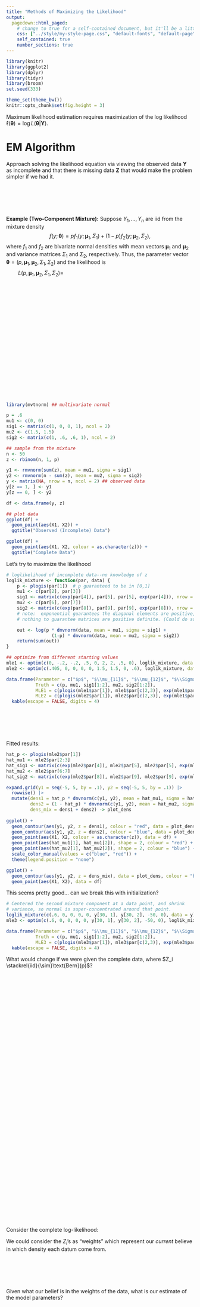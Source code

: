 ```yaml
---
title: "Methods of Maximizing the Likelihood"
output:
  pagedown::html_paged:
    # change to true for a self-contained document, but it'll be a litte slower for Pandoc to render
    css: ["../style/my-style-page.css", "default-fonts", "default-page", "default"]
    self_contained: true
    number_sections: true
---
```


```r
library(knitr)
library(ggplot2)
library(dplyr)
library(tidyr)
library(broom)
set.seed(333)

theme_set(theme_bw())
knitr::opts_chunk$set(fig.height = 3)
```

Maximum likelihood estimation requires maximization of the log likelihood $\ell(\boldsymbol \theta) = \log L(\boldsymbol \theta | \boldsymbol Y)$.



# EM Algorithm

Approach solving the likelihood equation via viewing the observed data $\boldsymbol Y$ as incomplete and that there is missing data $\boldsymbol Z$ that would make the problem simpler if we had it.

<br/><br/><br/><br/>

**Example (Two-Component Mixture):** Suppose $Y_1, \dots, Y_n$ are iid from the mixture density
$$
f(y; \boldsymbol \theta) = pf_1(y ; \boldsymbol \mu_1, \Sigma_1) + (1 - p)f_2(y ; \boldsymbol \mu_2, \Sigma_2),
$$
where $f_1$ and $f_2$ are bivariate normal densities with mean vectors $\boldsymbol \mu_1$ and $\boldsymbol \mu_2$ and variance matrices $\Sigma_1$ and $\Sigma_2$, respectively. Thus, the parameter vector $\boldsymbol \theta = (p, \boldsymbol \mu_1, \boldsymbol \mu_2, \Sigma_1, \Sigma_2)$ and the likelihood is
$$
L(p, \boldsymbol \mu_1, \boldsymbol \mu_2, \Sigma_1, \Sigma_2) = \qquad\qquad\qquad\qquad\qquad\qquad\qquad\qquad\qquad\qquad
$$

<br/><br/><br/><br/><br/><br/><br/><br/><br/><br/><br/><br/>
<br/><br/><br/><br/><br/><br/>

```r
library(mvtnorm) ## multivariate normal

p = .6
mu1 <- c(0, 0)
sig1 <- matrix(c(1, 0, 0, 1), ncol = 2)
mu2 <- c(1.5, 1.5)
sig2 <- matrix(c(1, .6, .6, 1), ncol = 2)

## sample from the mixture
n <- 50
z <- rbinom(n, 1, p)

y1 <- rmvnorm(sum(z), mean = mu1, sigma = sig1)
y2 <- rmvnorm(n - sum(z), mean = mu2, sigma = sig2)  
y <- matrix(NA, nrow = n, ncol = 2) ## observed data
y[z == 1, ] <- y1
y[z == 0, ] <- y2

df <- data.frame(y, z)

## plot data
ggplot(df) +
  geom_point(aes(X1, X2)) +
  ggtitle("Observed (Incomplete) Data")

ggplot(df) +
  geom_point(aes(X1, X2, colour = as.character(z))) +
  ggtitle("Complete Data")

```
Let's try to maximize the likelihood

```r
# loglikelihood of incomplete data--no knowledge of z
loglik_mixture <- function(par, data) {
	p <- plogis(par[1])  # p guaranteed to be in [0,1]
	mu1 <- c(par[2], par[3])
	sig1 <- matrix(c(exp(par[4]), par[5], par[5], exp(par[4])), nrow = 2)
	mu2 <- c(par[6], par[7])
	sig2 <- matrix(c(exp(par[8]), par[9], par[9], exp(par[8])), nrow = 2)
	# note:  exponential guarantees the diagonal elements are positive, but
	# nothing to guarantee matrices are positive definite. (Could do square root)

	out <- log(p * dmvnorm(data, mean = mu1, sigma = sig1) + 
	             (1-p) * dmvnorm(data, mean = mu2, sigma = sig2))
	return(sum(out))
}

## optimize from different starting values
mle1 <- optim(c(0, -.2, -.2, .5, 0, 2, 2, .5, 0), loglik_mixture, data = y, control = list(fnscale = -1))
mle2 <- optim(c(.405, 0, 0, 0, 0, 1.5, 1.5, 0, .6), loglik_mixture, data = y, control = list(fnscale = -1))
```

```r
data.frame(Parameter = c("$p$", "$\\mu_{11}$", "$\\mu_{12}$", "$\\Sigma_{111}$", "$\\Sigma_{112}$", "$\\mu_{21}$",  "$\\mu_{22}$", "$\\Sigma_{211}$", "$\\Sigma_{212}$"), 
           Truth = c(p, mu1, sig1[1:2], mu2, sig2[1:2]),
           MLE1 = c(plogis(mle1$par[1]), mle1$par[c(2,3)], exp(mle1$par[4]), mle1$par[5:7], exp(mle1$par[8]), mle1$par[9]),
           MLE2 = c(plogis(mle2$par[1]), mle2$par[c(2,3)], exp(mle1$par[4]), mle2$par[5:7], exp(mle2$par[8]), mle2$par[9])) |>
  kable(escape = FALSE, digits = 4)

```

<br/><br/><br/><br/>

Fitted results:

```r
hat_p <- plogis(mle2$par[1])
hat_mu1 <- mle2$par[2:3]
hat_sig1 <- matrix(c(exp(mle2$par[4]), mle2$par[5], mle2$par[5], exp(mle2$par[4])), nrow = 2)
hat_mu2 <- mle2$par[6:7]
hat_sig2 <- matrix(c(exp(mle2$par[8]), mle2$par[9], mle2$par[9], exp(mle2$par[8])), nrow = 2)

expand.grid(y1 = seq(-5, 5, by = .1), y2 = seq(-5, 5, by = .1)) |>
  rowwise() |>
  mutate(dens1 = hat_p * dmvnorm(c(y1, y2), mean = hat_mu1, sigma = hat_sig1),
         dens2 = (1 - hat_p) * dmvnorm(c(y1, y2), mean = hat_mu2, sigma = hat_sig2),
         dens_mix = dens1 + dens2) -> plot_dens
  
ggplot() +
  geom_contour(aes(y1, y2, z = dens1), colour = "red", data = plot_dens) +
  geom_contour(aes(y1, y2, z = dens2), colour = "blue", data = plot_dens) +
  geom_point(aes(X1, X2, colour = as.character(z)), data = df) +
  geom_point(aes(hat_mu1[1], hat_mu1[2]), shape = 2, colour = "red") +
  geom_point(aes(hat_mu2[1], hat_mu2[2]), shape = 2, colour = "blue") +
  scale_color_manual(values = c("blue", "red")) +
  theme(legend.position = "none")

ggplot() +
  geom_contour(aes(y1, y2, z = dens_mix), data = plot_dens, colour = "black") +
  geom_point(aes(X1, X2), data = df)
```

This seems pretty good... can we break this with initialization?

```r
# Centered the second mixture component at a data point, and shrink 
# variance, so normal is super-concentrated around that point.
loglik_mixture(c(.6, 0, 0, 0, 0, y[30, 1], y[30, 2], -50, 0), data = y)  
mle3 <- optim(c(.6, 0, 0, 0, 0, y[30, 1], y[30, 2], -50, 0), loglik_mixture, data = y, control = list(fnscale = -1))
```
```r
data.frame(Parameter = c("$p$", "$\\mu_{11}$", "$\\mu_{12}$", "$\\Sigma_{111}$", "$\\Sigma_{112}$", "$\\mu_{21}$",  "$\\mu_{22}$", "$\\Sigma_{211}$", "$\\Sigma_{212}$"), 
           Truth = c(p, mu1, sig1[1:2], mu2, sig2[1:2]),
           MLE3 = c(plogis(mle3$par[1]), mle3$par[c(2,3)], exp(mle3$par[4]), mle3$par[5:7], exp(mle3$par[8]), mle3$par[9])) |>
  kable(escape = FALSE, digits = 4)

```


What would change if we were given the complete data, where $Z_i \stackrel{iid}{\sim}\text{Bern}(p)$?

<br/><br/><br/><br/><br/><br/><br/><br/><br/><br/><br/><br/>
<br/><br/><br/><br/><br/><br/>
<br/><br/><br/><br/><br/><br/><br/><br/><br/><br/><br/><br/>
<br/><br/><br/><br/><br/><br/><br/><br/><br/>

Consider the complete log-likelihood:

\begin{align*}
\ell(p, \boldsymbol \mu_1, \boldsymbol \mu_2, \Sigma_1, \Sigma_2 | \boldsymbol Y, \boldsymbol Z) &= \sum\limits_{i = 1}^n\left\{Z_i\log f_1(Y_i; \boldsymbol \mu_1, \Sigma_1) + (1 - Z_i)\log f_2(Y_i; \boldsymbol \mu_2, \Sigma_2) \right. \\
&\qquad \left. + Z_i \log p + (1 - Z_i) \log (1 - p)\right\}.
\end{align*}

We could consider the $Z_i$'s as "weights" which represent our *current* believe in which density each datum come from.

<br/><br/><br/><br/>

Given what our belief is in the weights of the data, what is our estimate of the model parameters?

<br/><br/><br/><br/><br/><br/><br/><br/><br/><br/><br/><br/><br/><br/><br/><br/>
<br/><br/><br/><br/><br/><br/><br/><br/><br/><br/>

This is the basic intuition for the EM algorithm. We will view our data $\boldsymbol Y$ as incomplete and imagine there is missing data $\boldsymbol Z$ that would make the problem simpler if we had it. The EM algorithm then follows:

<br/><br/><br/><br/><br/><br/><br/><br/><br/><br/><br/><br/><br/><br/><br/><br/><br/><br/><br/><br/>

**Example (Two-Component Mixture, Cont'd):** The EM algorithm for the two-component Gaussian mixture model is

<br/><br/><br/><br/><br/><br/><br/><br/><br/>

**Your Turn:** Implement the EM algorithm for the two-component mixture model on our example data.

## Convergence of the EM algorithm

We will show that $\ell\left(\hat{\boldsymbol \theta}^{(k + 1)}\right) \ge \ell\left(\hat{\boldsymbol \theta}^{(k)}\right)$.

<br/><br/><br/><br/><br/><br/>

We know $f_{Z|Y}(z | y; \boldsymbol \theta) = \frac{f_{YZ}(y, z; \boldsymbol \theta)}{f_Y(y | \boldsymbol \theta)}$.

<br/><br/><br/><br/>

Assume we observe $\boldsymbol y = (y_1, \dots, y_n)$, then

<br/><br/><br/><br/><br/><br/><br/><br/>

So, in order to show that $\ell\left(\hat{\boldsymbol \theta}^{(k + 1)}\right) \ge \ell\left(\hat{\boldsymbol \theta}^{(k)}\right)$, this is the same as

<br/><br/><br/><br/><br/><br/><br/><br/>

**Step 1:** Show that $H(\boldsymbol \theta, \boldsymbol \theta^{(k)})$ is maximized when $\boldsymbol \theta = \boldsymbol \theta^{(k)}$.

<br/>

Recall: Jensen's Inequality. A function $\Phi$ is convex if $\Phi(\frac{x_1 + x_2}{2}) \le \frac{1}{2}\Phi(x_1) + \frac{1}{2}\Phi(x_2)$. Then
$$
\Phi(\text{E}[g(X)]) \le \text{E}[\Phi(g(X))],
$$
where $g$ is a real-valued integrable function.

<br/><br/><br/><br/><br/><br/><br/><br/>
<br/><br/><br/><br/><br/><br/><br/><br/>
<br/><br/><br/><br/><br/><br/><br/><br/>
<br/><br/><br/><br/><br/><br/><br/><br/>

**Step 2:** Find a $\boldsymbol \theta^{k + 1}$ that will optimize $Q$.

<br/><br/><br/><br/><br/><br/><br/><br/>
<br/><br/><br/><br/><br/><br/><br/><br/>
<br/><br/><br/><br/><br/><br/><br/><br/>
<br/><br/><br/><br/><br/><br/><br/><br/>
<br/><br/><br/><br/><br/><br/><br/><br/>
<br/><br/><br/><br/><br/><br/><br/><br/>

**Example (Two-Component Mixture, Cont'd):**

<br/><br/><br/><br/><br/><br/><br/><br/>
<br/><br/><br/><br/><br/><br/><br/><br/>
<br/><br/><br/><br/><br/><br/><br/><br/>
<br/><br/><br/><br/><br/><br/><br/><br/>
<br/><br/><br/><br/>

The EM algorithm allows us to obtain $\hat{\boldsymbol \theta}_{\text{EM}}$, the parameter estimate which optimizes the algorithm.

## Variance Estimation for EM estimates

The EM algorithm find the MLE, but it does not automatically produce an estimate of the covariance matrix. Why not?

<br/><br/><br/><br/><br/><br/><br/><br/>

There are several options to estimate the variance.

1. **Bootstrapping**

<br/><br/><br/><br/><br/><br/><br/><br/>
<br/><br/><br/><br/><br/><br/><br/><br/>
<br/><br/><br/><br/><br/><br/><br/><br/>

2. **Louis's Method**

## Another way to cluster: K-means {.page-break-before}

**Goal of clustering:**

<br/><br/><br/><br/><br/><br/><br/><br/>
<br/><br/><br/><br/><br/><br/><br/><br/>

Methods for clustering include hierarchical and non-hierarchical, algorithmic and model-based.

<br/><br/><br/><br/><br/><br/><br/><br/>
<br/><br/><br/><br/><br/><br/><br/><br/>

K-means is a simple and elegant approach to partition a data set into $K$ distinct, non-overlapping clusters.

<br/><br/><br/><br/><br/><br/>

```r
X <- mvtnorm::rmvnorm(100, mean = c(0, 0))
X[1:33,] <- X[1:33,] + matrix(rep(c(-3, -3), 33), ncol = 2, byrow = TRUE)
X[34:67,] <- X[34:67,] + matrix(rep(c(3, 0), 34), ncol = 2, byrow = TRUE)

K2 <- kmeans(X, 2)
K3 <- kmeans(X, 3)
K4 <- kmeans(X, 4)

data.frame(X) |>
  ggplot() +
  geom_point(aes(X1, X2, colour = as.factor(K2$cluster)), size = 2) +
  theme(legend.position = "none", text = element_text(size = 30)) +
  ggtitle("K = 2") +
  xlab("") + ylab("")

data.frame(X) |>
  ggplot() +
  geom_point(aes(X1, X2, colour = as.factor(K3$cluster)), size = 2) +
  theme(legend.position = "none", text = element_text(size = 30)) +
  ggtitle("K = 3") +
  xlab("") + ylab("")

data.frame(X) |>
  ggplot() +
  geom_point(aes(X1, X2, colour = as.factor(K4$cluster)), size = 2) +
  theme(legend.position = "none", text = element_text(size = 30)) +
  ggtitle("K = 4") +
  xlab("") + ylab("")
```

<br/>

The $K$-means clustering procedure results from a simple and intuitive mathematical problem. Let $C_1, \dots, C_K$ denote sets containing the indices of observations in each cluster. These satisfy two properties:

<br/>

1. <br/><br/><br/><br/>

2. <br/><br/><br/><br/>

**Idea:** 

\newpage


The *within-cluster variation* for cluster $C_k$ is a measure of the amount by which the observations within a cluster differ from each other.

<br/><br/><br/><br/><br/><br/>

To solve this, we need to define within-cluster variation.

<br/><br/><br/><br/><br/><br/>

This results in the following optimization problem that defines $K$-means clustering:

<br/><br/><br/><br/><br/><br/>

A very simple algorithm has been shown to find a local optimum to this problem:

\newpage

\newpage

Questions about the algorithm:

1. How do we define distance?

<br/><br/><br/><br/>

2. How do we choose starting values?

<br/><br/><br/><br/>

3. How do we choose $k$?

<br/><br/><br/><br/>

Compared to the Gaussian mixture problem,

# Profile Likelihood {.page-break-before}

